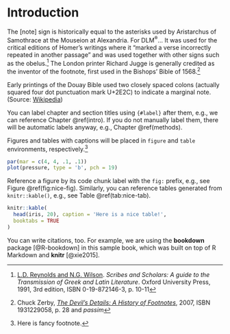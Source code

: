 # Introduction {#intro}

The [note] sign is historically equal to the asterisks used by Aristarchus of Samothrace at the Mouseion at Alexandria. For DLM^&reg;^... It was used for the critical editions of Homer's writings where it "marked a verse incorrectly repeated in another passage" and was used together with other signs such as the obelus.^[[L.D. Reynolds and N.G. Wilson](). *Scribes and Scholars: A guide to the Transmission of Greek and Latin Literature*. Oxford University Press, 1991, 3rd edition, ISBN 0-19-872146-3, p. 10-11] The London printer Richard Jugge is generally credited as the inventor of the footnote, first used in the Bishops' Bible of 1568.^[Chuck Zerby, *[The Devil's Details: A History of Footnotes]()*, 2007, ISBN 1931229058, p. 28 and *passim*]

Early printings of the Douay Bible used two closely spaced colons (actually squared four dot punctuation mark U+2E2C) to indicate a marginal note. (Source: [Wikipedia](https://en.wikipedia.org/wiki/Note_(typography)))


You can label chapter and section titles using `{#label}` after them, e.g., we can reference Chapter \@ref(intro). If you do not manually label them, there will be automatic labels anyway, e.g., Chapter \@ref(methods).

Figures and tables with captions will be placed in `figure` and `table` environments, respectively.^[Here is fancy footnote.]

```r
par(mar = c(4, 4, .1, .1))
plot(pressure, type = 'b', pch = 19)
```

Reference a figure by its code chunk label with the `fig:` prefix, e.g., see Figure \@ref(fig:nice-fig). Similarly, you can reference tables generated from `knitr::kable()`, e.g., see Table \@ref(tab:nice-tab).

```r
knitr::kable(
  head(iris, 20), caption = 'Here is a nice table!',
  booktabs = TRUE
)
```

You can write citations, too. For example, we are using the **bookdown** package [@R-bookdown] in this sample book, which was built on top of R Markdown and **knitr** [@xie2015].
